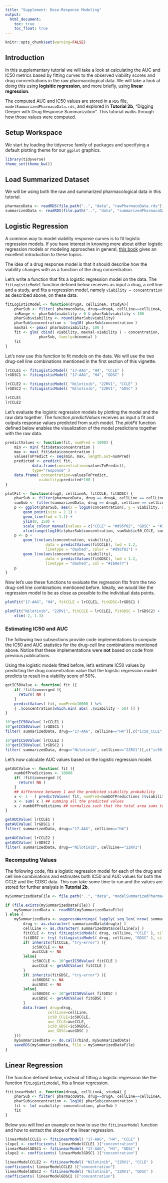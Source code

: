```yaml
---
title: "Supplement: Dose-Response Modeling"
output:
  html_document:
    toc: true
    toc_float: true
---
```


```r
knitr::opts_chunk$set(warning=FALSE)
```

## Introduction

In this supplementary tutorial we will take a look at calculating the AUC and IC50 metrics based by fitting curves to the observed viability scores and drug concentrations in the raw pharmacological data. We will take a look at doing this using **logisitic regression**, and more briefly, using **linear regression**.

The computed AUC and IC50 values are stored in a `RDS` file, `modelSummarizedPharmacoData.rds`, and explored in **Tutorial 2b**, "Digging Deeper with Drug Response Summarization". This tutorial walks through how those values were computed. 

## Setup Workspace

We start by loading the tidyverse family of packages and specifying a default plotting theme for our `ggplot` graphics.

```r
library(tidyverse)
theme_set(theme_bw())
```

## Load Summarized Dataset

We will be using both the raw and summarized pharmacological data in this tutorial. 

```r
pharmacoData <- readRDS(file.path("..", "data", "rawPharmacoData.rds"))
summarizedData <- readRDS(file.path("..", "data", "summarizedPharmacoData.rds"))
```

## Logistic Regression

A common way to model viability response curves is to fit logistic regression models. If you have interest in knowing more about either logistic regression models or modeling approaches in general, [this book](http://www-bcf.usc.edu/~gareth/ISL/ISLR%20Sixth%20Printing.pdf) gives an excellent introduction to these topics. 

The idea of a drug response model is that it should describe how the viability changes with as a function of the  drug concentration.

Let's write a function that fits a logistic regression model on the data. The `fitLogisticModel` function defined below receives as input a drug, a cell line and a study, and fits a regression model, namely `viability ~ concentration` as described above, on these data.

```r
fitLogisticModel <- function(drugA, cellLineA, studyA){
    pharSub <- filter( pharmacoData, drug==drugA, cellLine==cellLineA, study==studyA)
    inRange <- pharSub$viability > 0 & pharSub$viability < 100
    pharSub$viability <- round(pharSub$viability)
    pharSub$concentration <- log10( pharSub$concentration )
    maxVal <- pmax( pharSub$viability, 100 )
    fit <- glm( cbind( viability, maxVal-viability ) ~ concentration,
               pharSub, family=binomial )
    fit
}
```

Let's now use this function to fit models on the data. We will use the 
two drug-cell line combinations mentioned in the first section of this vignette.
		
```r
lrCCLE1 <- fitLogisticModel( "17-AAG", "H4", "CCLE" )
lrGDSC1 <- fitLogisticModel( "17-AAG", "H4", "GDSC" )

lrCCLE2 <- fitLogisticModel( "Nilotinib", "22RV1", "CCLE" )
lrGDSC2 <- fitLogisticModel( "Nilotinib", "22RV1", "GDSC" )

lrCCLE1
lrCCLE2
```

Let's evaluate the logistic regression models by plotting the model and the raw data together. The function *predictValues* receives as input a fit and outputs response values predicted from such model. The *plotFit* function defined below enables the visualization of the model predictions together with the raw data.
	
```r
predictValues <- function(fit, numPred = 1000) {
    min <- min( fit$data$concentration )
    max <- max( fit$data$concentration )
    valuesToPredict <- seq(min, max, length.out=numPred)
    predicted <- predict( fit,
            data.frame(concentration=valuesToPredict),
            type="response" )
    data.frame( concentration=valuesToPredict,
               viability=predicted*100 )
}

plotFit <- function(drugA, cellLineA, fitCCLE, fitGDSC) {
    pharSub <- filter(pharmacoData, drug == drugA, cellLine == cellLineA)
    sumSub <- filter(summarizedData, drug == drugA, cellLine == cellLineA)
    p <- ggplot(pharSub, aes(x = log10(concentration), y = viability, color = study)) +
        geom_point(size = 2.1) +
        geom_line(lwd = 1.1) +
        ylim(0, 150) +
        scale_colour_manual(values = c("CCLE" = "#d95f02", "GDSC" = "#1b9e77")) +
        xlim(range(log10(c(pharSub$concentration, sumSub$ic50_CCLE, sumSub$ic50_GDSC))))
    p <- p +
        geom_line(aes(concentration, viability),
                  data = predictValues(fitCCLE), lwd = 1.2,
                  linetype = "dashed", color = "#d95f02") +
        geom_line(aes(concentration, viability),
                  data = predictValues(fitGDSC), lwd = 1.2,
                  linetype = "dashed", col = "#1b9e77")
    p
}
```

Now let's use these functions to evaluate the regression fits from the two drug-cell line combinations mentioned before. Ideally, we would like the regression model to be as close as possible to the individual data points. 

```r
plotFit("17-AAG", "H4", fitCCLE = lrCCLE1, fitGDSC=lrGDSC1 )

plotFit("Nilotinib", "22RV1", fitCCLE = lrCCLE2, fitGDSC = lrGDSC2) +
    xlim(-2, 1.3)
```

### Estimating IC50 and AUC

The following two subsections provide code implementations to compute the IC50 and AUC statistics for the drug-cell line combinations mentioned above. Notice that these implementations were **not** based on code from previous publications.

Using the logistic models fitted before, let's estimate IC50 values by predicting the drug concentration value that the logistic regression model predicts to result in a viability score of 50%. 

```r
getIC50Value <- function( fit ){
    if( !fit$converged ){
      return( NA )
    }
    predictValues( fit, numPred=10000 ) %>% 
    { .$concentration[which.min( abs( .$viability - 50) )] }
}

10^getIC50Value( lrCCLE1 )
10^getIC50Value( lrGDSC1 )
filter( summarizedData, drug=="17-AAG", cellLine=="H4")[,c("ic50_CCLE", "ic50_GDSC")]

10^getIC50Value( lrCCLE2 )
10^getIC50Value( lrGDSC2 )
filter( summarizedData, drug=="Nilotinib", cellLine=="22RV1")[,c("ic50_CCLE", "ic50_GDSC")]
```

Let's now calculate AUC values based on the logistic regression model.

```r
getAUCValue <- function( fit ){
    numbOfPredictions <- 10000
    if( !fit$converged ){
      return( NA )
    }
    ## difference between 1 and the predicted viability probability
    x <- 1 - ( predictValues( fit, numPred=numbOfPredictions )$viability / 100 ) 
    x <- sum( x ) ## summing all the predicted values
    x / numbOfPredictions ## normalize such that the total area sums to 1
}

getAUCValue( lrCCLE1 )
getAUCValue( lrGDSC1 )
filter( summarizedData, drug=="17-AAG", cellLine=="H4")

getAUCValue( lrCCLE2 )
getAUCValue( lrGDSC2 )
filter( summarizedData, drug=="Nilotinib", cellLine=="22RV1")
```

### Recomputing Values

The following code, fits a logistic regression model for each of the drug and cell line combinations and estimates both IC50 and AUC values for both the CCLE and the GDSC data. This can take some time to run and the values are stored for further analysis in **Tutorial 2b**.

```r
mySummarizedDataFile <- file.path("..", "data", "modelSummarizedPharmacoData.rds")

if (file.exists(mySummarizedDataFile)) {
    mySummarizedData <- readRDS(mySummarizedDataFile)
} else {
    mySummarizedData <- suppressWarnings( lapply( seq_len( nrow( summarizedData )), function(x){
        drug <- as.character( summarizedData$drug[x] )
        cellLine <- as.character( summarizedData$cellLine[x] )
        fitCCLE <- try( fitLogisticModel( drug, cellLine, "CCLE" ), silent=TRUE)
        fitGDSC <- try( fitLogisticModel( drug, cellLine, "GDSC" ), silent=TRUE)
        if( inherits(fitCCLE, "try-error") ){
            ic50CCLE <- NA
            aucCCLE <- NA
        }else{
            ic50CCLE <- 10^getIC50Value( fitCCLE )
            aucCCLE <- getAUCValue( fitCCLE )
        }
        if( inherits(fitGDSC, "try-error") ){
            ic50GDSC <- NA
            aucGDSC <- NA
        }else{
            ic50GDSC <- 10^getIC50Value( fitGDSC )
            aucGDSC <- getAUCValue( fitGDSC )
        }
        data.frame( drug=drug, 
                   cellLine=cellLine, 
                   ic50_CCLE=ic50CCLE, 
                   auc_CCLE=aucCCLE,
                   ic50_GDSC=ic50GDSC,
                   auc_GDSC=aucGDSC )
    }))
    mySummarizedData <- do.call(rbind, mySummarizedData)
    saveRDS(mySummarizedData, file = mySummarizedDataFile)
}
```

## Linear Regression

The function defined below, instead of fitting a logistic regression like the
function `fitLogisticModel`, fits a linear regression. 

```r
fitLinearModel <- function(drugA, cellLineA, studyA) {
    pharSub <- filter( pharmacoData, drug==drugA, cellLine==cellLineA, study==studyA)
    pharSub$concentration <- log10( pharSub$concentration )
    fit <- lm( viability~ concentration, pharSub )
    fit
}
```

Below you will find an example on how to use the `fitLinearModel` function and how to extract
the slope of the linear regression.

```r
linearModelCCLE1 <- fitLinearModel( "17-AAG", "H4", "CCLE" )
slope1 <- coefficients( linearModelCCLE1 )["concentration"]
linearModelGDSC1 <- fitLinearModel( "17-AAG", "H4", "GDSC" )
slope2 <- coefficients( linearModelGDSC1 )["concentration"]

linearModelCCLE2 <- fitLinearModel( "Nilotinib", "22RV1", "CCLE" )
coefficients( linearModelCCLE2 )["concentration"]
linearModelGDSC2 <- fitLinearModel( "Nilotinib", "22RV1", "GDSC" )
coefficients( linearModelGDSC2 )["concentration"]
```
